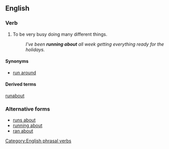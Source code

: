 ==English==

===Verb===
{{infl|en|verb|head=to [[run]] [[about]]}}

# {{idiom}}{{intransitive}}To be very busy doing many different things.
#: ''I've been '''running about''' all week getting everything ready for the holidays.''

====Synonyms====
* [[run around]]

====Derived terms====
[[runabout]]

===Alternative forms===
* [[runs about]]
* [[running about]]
* [[ran about]]

[[Category:English phrasal verbs]]